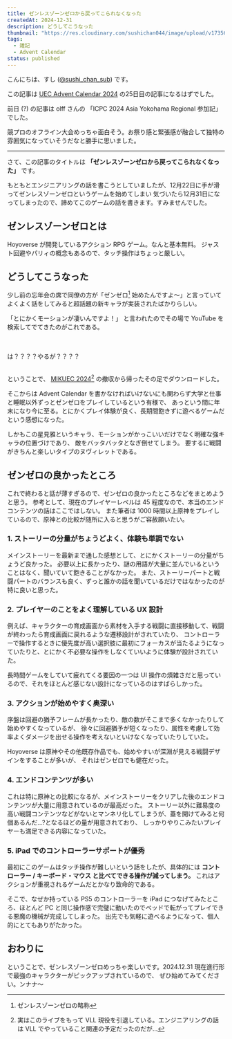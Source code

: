 ```yaml
---
title: ゼンレスゾーンゼロから戻ってこられなくなった
createdAt: 2024-12-31
description: どうしてこうなった
thumbnail: "https://res.cloudinary.com/sushichan044/image/upload/v1735641535/zzz-good-game/Zenless_Zone_Zero_Screenshot_2024.12.23_-_19.50.37.28_gtkzsp.png"
tags:
  - 雑記
  - Advent Calendar
status: published
---
```


こんにちは、すし ([@sushi_chan_sub](https://x.com/sushi_chan_sub)) です。

この記事は [UEC Advent Calendar 2024](https://adventar.org/calendars/10127) の25日目の記事になるはずでした。

前日 (?) の記事は olff さんの 「ICPC 2024 Asia Yokohama Regional 参加記」 でした。

競プロのオフライン大会めっちゃ面白そう。お祭り感と緊張感が融合して独特の雰囲気になっていそうだなと勝手に思いました。

<UrlCard url="https://note.com/olff/n/ne0d4900fb791" />

---

さて、この記事のタイトルは **「ゼンレスゾーンゼロから戻ってこられなくなった」** です。

もともとエンジニアリングの話を書こうとしていましたが、12月22日に手が滑ってゼンレスゾーンゼロというゲームを始めてしまい
気づいたら12月31日になってしまったので、諦めてこのゲームの話を書きます。すみませんでした。

## ゼンレスゾーンゼロとは

Hoyoverse が開発しているアクション RPG ゲーム。なんと基本無料。
ジャスト回避やパリィの概念もあるので、タッチ操作はちょっと厳しい。

<UrlCard url="https://zenless.hoyoverse.com/ja-jp" />

## どうしてこうなった

少し前の忘年会の席で同僚の方が「ゼンゼロ[^1] 始めたんですよ〜」と言っていてよくよく話をしてみると超話題の新キャラが実装されたばかりらしい。

[^1]: ゼンレスゾーンゼロの略称

「とにかくモーションが凄いんですよ！」 と言われたのでその場で YouTube を検索してでてきたのがこれである。

<PlayerCard url="https://youtu.be/QIkDhq_8XSI" caption="エージェント戦闘情報：星見雅" />


<br />
<br />
<span class="text-5xl font-bold text-center">は？？？？やるが？？？？</span>
<br />
<br />

ということで、 [MIKUEC 2024](https://mikuec.com/2024/)[^2] の撤収から帰ったその足でダウンロードした。

そこからは Advent Calendar を書かなければいけないにも関わらず大学と仕事と睡眠以外ずっとゼンゼロをプレイしているという有様で、
あっという間に年末になり今に至る。とにかくプレイ体験が良く、長期間飽きずに遊べるゲームだという感想になった。

しかもこの星見雅というキャラ、モーションがかっこいいだけでなく明確な強キャラの位置づけであり、
敵をバッタバッタとなぎ倒せてしまう。 <Spoiler>要するに戦闘がきちんと楽しいタイプのヌヴィレットである。</Spoiler>


[^2]: 実はこのライブをもって VLL 現役を引退している。エンジニアリングの話は VLL でやっていること関連の予定だったのだが...

## ゼンゼロの良かったところ


これで終わると話が薄すぎるので、ゼンゼロの良かったところなどをまとめようと思う。
参考として、現在のプレイヤーレベルは 45 程度なので、本当のエンドコンテンツの話はここではしない。
また筆者は 1000 時間以上原神をプレイしているので、原神との比較が随所に入ると思うがご容赦願いたい。

### 1. ストーリーの分量がちょうどよく、体験も単調でない

メインストーリーを最新まで通した感想として、とにかくストーリーの分量がちょうど良かった。
必要以上に長かったり、謎の用語が大量に並んでいるということはなく、聞いていて飽きることがなかった。
また、ストーリーパートと戦闘パートのバランスも良く、ずっと誰かの話を聞いているだけではなかったのが特に良いと思った。

### 2. プレイヤーのことをよく理解している UX 設計

例えば、キャラクターの育成画面から素材を入手する戦闘に直接移動して、戦闘が終わったら育成画面に戻れるような遷移設計がされていたり、
コントローラーで操作するときに優先度が高い選択肢に最初にフォーカスが当たるようになっていたりと、とにかく不必要な操作をしなくていいように体験が設計されていた。

長時間ゲームをしていて疲れてくる要因の一つは UI 操作の煩雑さだと思っているので、それをほとんど感じない設計になっているのはすばらしかった。

### 3. アクションが始めやすく奥深い

序盤は回避の猶予フレームが長かったり、敵の数がそこまで多くなかったりして始めやすくなっているが、
徐々に回避猶予が短くなったり、属性を考慮して効率よくダメージを出せる操作を考えないといけなくなっていたりしていた。

Hoyoverse は原神やその他既存作品でも、始めやすいが深淵が見える戦闘デザインをすることが多いが、
それはゼンゼロでも健在だった。

### 4. エンドコンテンツが多い

これは特に原神との比較になるが、メインストーリーをクリアした後のエンドコンテンツが大量に用意されているのが最高だった。
ストーリー以外に難易度の高い戦闘コンテンツなどがないとマンネリ化してしまうが、蓋を開けてみると何個あるんだ...?となるほどの量が用意されており、
しっかりやりこみたいプレイヤーも満足できる内容になっていた。

### 5. iPad でのコントローラーサポートが優秀

最初にこのゲームはタッチ操作が難しいという話をしたが、具体的には **コントローラー / キーボード・マウス と比べてできる操作が減ってしまう。**
これはアクションが重視されるゲームだとかなり致命的である。

そこで、なぜか持っている PS5 のコントローラーを iPad につなげてみたところ、ほとんど PC と同じ操作感で完璧に動いたのでベッドで転がってプレイできる悪魔の機械が完成してしまった。
出先でも気軽に遊べるようになって、個人的にとてもありがたかった。

## おわりに

ということで、ゼンレスゾーンゼロめっちゃ楽しいです。2024.12.31 現在進行形で最強のキャラクターがピックアップされているので、
ぜひ始めてみてください。ンナナ〜
